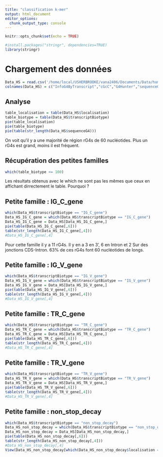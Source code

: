 ```yaml
---
title: "classification k-mer"
output: html_document
editor_options: 
  chunk_output_type: console
---
```


```r
knitr::opts_chunk$set(echo = TRUE)
```

```r
#install.packages("stringr", dependencies=TRUE)
library(stringr)
```

# Chargement des données

```r
Data_HS = read.csv('/home/local/USHERBROOKE/vana2406/Documents/Data/human/HS_All_G4InTranscript.txt', header = F, sep = "\t")
colnames(Data_HS) = c("InfoG4ByTranscript","cGcC","G4Hunter","sequenceG4","G4NN","localisation","transcriptBiotype")
```

## Analyse

```r
table_localisation = table(Data_HS$localisation)
table_biotype = table(Data_HS$transcriptBiotype)
pie(table_localisation)
pie(table_biotype)
pie(table(str_length(Data_HS$sequenceG4)))
```

On voit qu'il y a une majorité de région rG4s de 60 nucléotides. Plus un rG4s est grand, moins il est fréquent.

## Récupération des petites familles

```r
which(table_biotype <= 100)
```

Les résultats obtenus avec le which ne sont pas les mêmes que ceux en affichant dirrectement le table. Pourquoi ?

## Petite famille : IG_C_gene

```r
which(Data_HS$transcriptBiotype == "IG_C_gene")
Data_HS_IG_C_gene = which(Data_HS$transcriptBiotype == "IG_C_gene")
Data_HS_IG_C_gene = Data_HS[Data_HS_IG_C_gene,]
pie(table(Data_HS_IG_C_gene[,6]))
table(str_length(Data_HS_IG_C_gene[,4]))
#Data_HS_IG_C_gene[,4]
```

Pour cette famille il y a 11 rG4s. Il y en a 3 en 3', 6 en Intron et 2 Sur des jonctions CDS-Intron. 63% de ces rG4s font 60 nucléotides de longs.


## Petite famille : IG_V_gene

```r
which(Data_HS$transcriptBiotype == "IG_V_gene")
Data_HS_IG_V_gene = which(Data_HS$transcriptBiotype == "IG_V_gene")
Data_HS_IG_V_gene = Data_HS[Data_HS_IG_V_gene,]
pie(table(Data_HS_IG_V_gene[,6]))
table(str_length(Data_HS_IG_V_gene[,4]))
#Data_HS_IG_V_gene[,4]
```

## Petite famille : TR_C_gene

```r
which(Data_HS$transcriptBiotype == "TR_C_gene")
Data_HS_TR_C_gene = which(Data_HS$transcriptBiotype == "TR_C_gene")
Data_HS_TR_C_gene = Data_HS[Data_HS_TR_C_gene,]
pie(table(Data_HS_TR_C_gene[,6]))
table(str_length(Data_HS_TR_C_gene[,4]))
#Data_HS_TR_C_gene[,4]
```

## Petite famille : TR_V_gene

```r
which(Data_HS$transcriptBiotype == "TR_V_gene")
Data_HS_TR_V_gene = which(Data_HS$transcriptBiotype == "TR_V_gene")
Data_HS_TR_V_gene = Data_HS[Data_HS_TR_V_gene,]
pie(table(Data_HS_TR_V_gene[,6]))
table(str_length(Data_HS_TR_V_gene[,4]))
#Data_HS_TR_V_gene[,4]
```

## Petite famille : non_stop_decay

```r
which(Data_HS$transcriptBiotype == "non_stop_decay")
Data_HS_non_stop_decay = which(Data_HS$transcriptBiotype == "non_stop_decay")
Data_HS_non_stop_decay = Data_HS[Data_HS_non_stop_decay,]
pie(table(Data_HS_non_stop_decay[,6]))
table(str_length(Data_HS_non_stop_decay[,4]))
#Data_HS_non_stop_decay[,4]
View(Data_HS_non_stop_decay[which(Data_HS_non_stop_decay$localisation == "junction_CDS_Intron"),])
```


